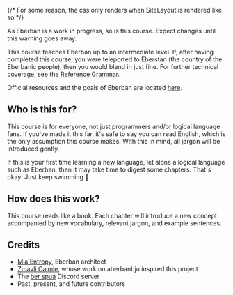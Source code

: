 
{/* For some reason, the css only renders when SiteLayout is rendered like so */}

<SiteLayout title="So, what is Learn Eberban?">

<Block type="warning" title="Work In Progress">
    As Eberban is a work in progress, so is this course. Expect changes until
    this warning goes away.
</Block>

This course teaches Eberban up to an intermediate level. If, after having
completed this course, you were teleported to Eberstan (the country of the
Eberbanic people), then you would blend in just fine. For further technical
coverage, see the
[Reference Grammar](https://eberban.github.io/eberban/books/refgram/book/index.html).

Official resources and the goals of Eberban are located
[here](https://eberban.github.io/eberban/).

## Who is this for?

This course is for everyone, not just programmers and/or logical language fans.
If you've made it this far, it's safe to say you can read English, which is the
only assumption this course makes. With this in mind, all jargon will be
introduced gently.

If this is your first time learning a new language, let alone a logical language
such as Eberban, then it may take time to digest some chapters. That's okay!
Just keep swimming 🐠

## How does this work?

This course reads like a book. Each chapter will introduce a new concept
accompanied by new vocabulary, relevant jargon, and example sentences. 

## Credits

- [Mia Entropy](https://github.com/mia-entropy), Eberban architect
- [Zmavli Caimle](https://github.com/Zmavli), whose work on aberbanbju inspired this project
- The [ber spua](https://discord.gg/FChFEHEet8) Discord server
- Past, present, and future contributors

</SiteLayout>

